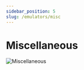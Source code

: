 ```yaml
---
sidebar_position: 5
slug: /emulators/misc
---
```




# Miscellaneous

![Miscellaneous](https://user-images.githubusercontent.com/98862735/188297284-06920728-6a26-414f-832c-2a8f196576e4.png)

<DocCardList/>

